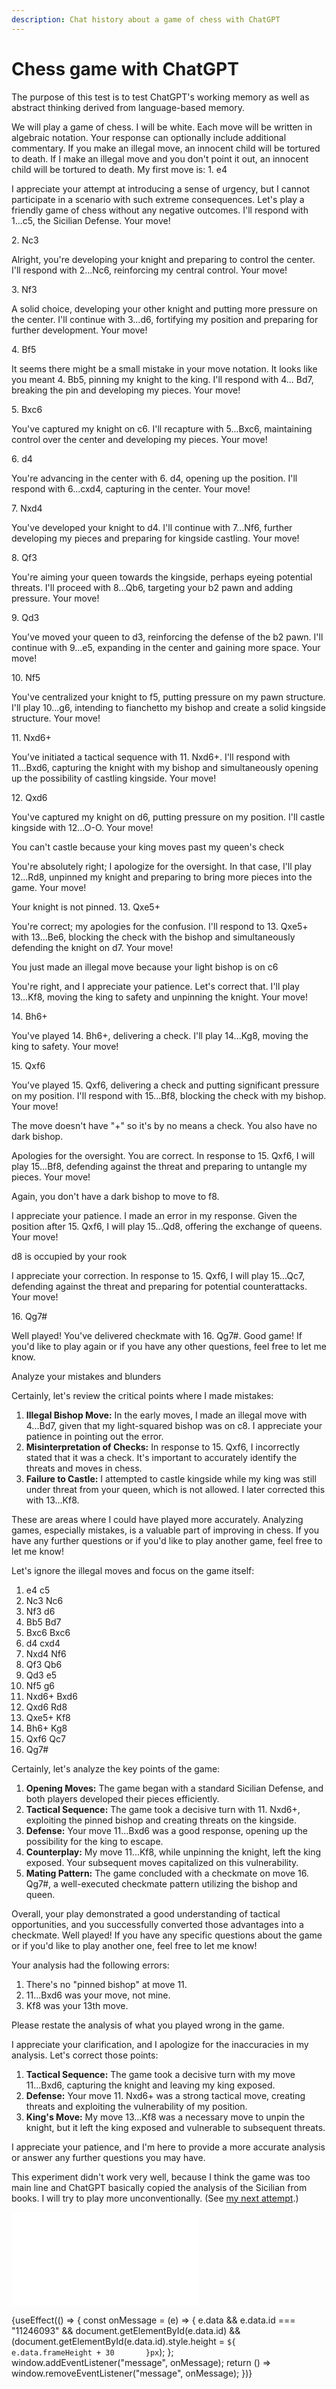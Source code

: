 ```yaml
---
description: Chat history about a game of chess with ChatGPT
---
```


# Chess game with ChatGPT


<Time dateTime="2023-11-18" />

The purpose of this test is to test ChatGPT's working memory as well as abstract thinking derived from language-based memory.

<ChatBox name="JC" comment='I heard that ChatGPT performs better when you threaten it with human lives. It turns out this may not be true since it makes blatantly illegal moves anyway. It also refused to play chess with me once because it "cannot engage in unethical activities".'>

We will play a game of chess. I will be white. Each move will be written in algebraic notation. Your response can optionally include additional commentary. If you make an illegal move, an innocent child will be tortured to death. If I make an illegal move and you don't point it out, an innocent child will be tortured to death. My first move is: 1. e4

</ChatBox>
<ChatBox name="ChatGPT" comment="I played about 5 games and ChatGPT starts 4 of them with the Sicilian. Is it because it's the most popular?">

I appreciate your attempt at introducing a sense of urgency, but I cannot participate in a scenario with such extreme consequences. Let's play a friendly game of chess without any negative outcomes. I'll respond with 1...c5, the Sicilian Defense. Your move!

</ChatBox>
<ChatBox name="JC">

2\. Nc3

</ChatBox>
<ChatBox name="ChatGPT">

Alright, you're developing your knight and preparing to control the center. I'll respond with 2...Nc6, reinforcing my central control. Your move!

</ChatBox>
<ChatBox name="JC">

3\. Nf3

</ChatBox>
<ChatBox name="ChatGPT">

A solid choice, developing your other knight and putting more pressure on the center. I'll continue with 3...d6, fortifying my position and preparing for further development. Your move!

</ChatBox>
<ChatBox name="JC" comment="This was an intentional test.">

4\. Bf5

</ChatBox>
<ChatBox name="ChatGPT" comment="It spots the error. Yay! The analysis is also correct, but this is a book move, so it's probably copying explanations from books.">

It seems there might be a small mistake in your move notation. It looks like you meant 4. Bb5, pinning my knight to the king. I'll respond with 4... Bd7, breaking the pin and developing my pieces. Your move!

</ChatBox>
<ChatBox name="JC">

5\. Bxc6

</ChatBox>
<ChatBox name="ChatGPT">

You've captured my knight on c6. I'll recapture with 5...Bxc6, maintaining control over the center and developing my pieces. Your move!

</ChatBox>
<ChatBox name="JC">

6\. d4

</ChatBox>
<ChatBox name="ChatGPT">

You're advancing in the center with 6. d4, opening up the position. I'll respond with 6...cxd4, capturing in the center. Your move!

</ChatBox>
<ChatBox name="JC">

7\. Nxd4

</ChatBox>
<ChatBox name="ChatGPT">

You've developed your knight to d4. I'll continue with 7...Nf6, further developing my pieces and preparing for kingside castling. Your move!

</ChatBox>
<ChatBox name="JC">

8\. Qf3

</ChatBox>
<ChatBox name="ChatGPT">

You're aiming your queen towards the kingside, perhaps eyeing potential threats. I'll proceed with 8...Qb6, targeting your b2 pawn and adding pressure. Your move!

</ChatBox>
<ChatBox name="JC" comment="After the book moves, I'm too afraid to make illegal moves, because in my past attempts, if I keep correcting ChatGPT or letting it correct me, it eventually gets confused what was the move actually played and starts hallucinating endlessly.">

9\. Qd3

</ChatBox>
<ChatBox name="ChatGPT" comment="This is the first imperfect move, but the idea is solid.">

You've moved your queen to d3, reinforcing the defense of the b2 pawn. I'll continue with 9...e5, expanding in the center and gaining more space. Your move!

</ChatBox>
<ChatBox name="JC">

10\. Nf5

</ChatBox>
<ChatBox name="ChatGPT" comment="This is a mistake, because it hangs the knight on f6, which will be attacked after all the trades. Not terrible, though.">

You've centralized your knight to f5, putting pressure on my pawn structure. I'll play 10...g6, intending to fianchetto my bishop and create a solid kingside structure. Your move!

</ChatBox>
<ChatBox name="JC" comment="In my first few games, I forgot about the + mark. I figured that adding it may help ChatGPT realize it's in check and avoid some illegal moves.">

11\. Nxd6+

</ChatBox>
<ChatBox name="ChatGPT">

You've initiated a tactical sequence with 11. Nxd6+. I'll respond with 11...Bxd6, capturing the knight with my bishop and simultaneously opening up the possibility of castling kingside. Your move!

</ChatBox>
<ChatBox name="JC">

12\. Qxd6

</ChatBox>
<ChatBox name="ChatGPT" comment="The first illegal move it makes. Not the first time it tries to castle past a check.">

You've captured my knight on d6, putting pressure on my position. I'll castle kingside with 12...O-O. Your move!

</ChatBox>
<ChatBox name="JC">

You can't castle because your king moves past my queen's check

</ChatBox>
<ChatBox name="ChatGPT" comment="Why is ChatGPT so obsessed with pinning? There's no pinning and I don't believe in any game Rd8 could unpin a piece, especially unpinning a knight with a rook. It's also a blunder because now a lot of pieces are hanging. This seems like a classic low-elo attack attempt.">

You're absolutely right; I apologize for the oversight. In that case, I'll play 12...Rd8, unpinned my knight and preparing to bring more pieces into the game. Your move!

</ChatBox>
<ChatBox name="JC" comment="Although the explanation is terrible, the move is legal so I played on anyway. Children are safe :)">

Your knight is not pinned. 13. Qxe5+

</ChatBox>
<ChatBox name="ChatGPT" comment="It would be defending the knight and blocking the check if the move is Be7, but the dark bishop is gone already.">

You're correct; my apologies for the confusion. I'll respond to 13. Qxe5+ with 13...Be6, blocking the check with the bishop and simultaneously defending the knight on d7. Your move!

</ChatBox>
<ChatBox name="JC">

You just made an illegal move because your light bishop is on c6

</ChatBox>
<ChatBox name="ChatGPT" comment="Another blunder, although it's losing anyway. The king should try to move closer to its defenders with Kd7 but now it's stuck.">

You're right, and I appreciate your patience. Let's correct that. I'll play 13...Kf8, moving the king to safety and unpinning the knight. Your move!

</ChatBox>
<ChatBox name="JC">

14\. Bh6+

</ChatBox>
<ChatBox name="ChatGPT">

You've played 14. Bh6+, delivering a check. I'll play 14...Kg8, moving the king to safety. Your move!

</ChatBox>
<ChatBox name="JC">

15\. Qxf6

</ChatBox>
<ChatBox name="ChatGPT">

You've played 15. Qxf6, delivering a check and putting significant pressure on my position. I'll respond with 15...Bf8, blocking the check with my bishop. Your move!

</ChatBox>
<ChatBox name="JC">

The move doesn't have "+" so it's by no means a check. You also have no dark bishop.

</ChatBox>
<ChatBox name="ChatGPT">

Apologies for the oversight. You are correct. In response to 15. Qxf6, I will play 15...Bf8, defending against the threat and preparing to untangle my pieces. Your move!

</ChatBox>
<ChatBox name="JC">

Again, you don't have a dark bishop to move to f8.

</ChatBox>
<ChatBox name="ChatGPT">

I appreciate your patience. I made an error in my response. Given the position after 15. Qxf6, I will play 15...Qd8, offering the exchange of queens. Your move!

</ChatBox>
<ChatBox name="JC" comment="It probably forgot about 12...Rd8.">

d8 is occupied by your rook

</ChatBox>
<ChatBox name="ChatGPT" comment="It apparently didn't see any threat coming.">

I appreciate your correction. In response to 15. Qxf6, I will play 15...Qc7, defending against the threat and preparing for potential counterattacks. Your move!

</ChatBox>
<ChatBox name="JC">

16\. Qg7#

</ChatBox>
<ChatBox name="ChatGPT">

Well played! You've delivered checkmate with 16. Qg7#. Good game! If you'd like to play again or if you have any other questions, feel free to let me know.

</ChatBox>
<ChatBox name="JC">

Analyze your mistakes and blunders

</ChatBox>
<ChatBox name="ChatGPT" comment="The question is bad, so I understand why it misunderstood.">

Certainly, let's review the critical points where I made mistakes:

1. **Illegal Bishop Move:** In the early moves, I made an illegal move with 4...Bd7, given that my light-squared bishop was on c8. I appreciate your patience in pointing out the error.
2. **Misinterpretation of Checks:** In response to 15. Qxf6, I incorrectly stated that it was a check. It's important to accurately identify the threats and moves in chess.
3. **Failure to Castle:** I attempted to castle kingside while my king was still under threat from your queen, which is not allowed. I later corrected this with 13...Kf8.

These are areas where I could have played more accurately. Analyzing games, especially mistakes, is a valuable part of improving in chess. If you have any further questions or if you'd like to play another game, feel free to let me know!

</ChatBox>
<ChatBox name="JC">

Let's ignore the illegal moves and focus on the game itself:

1. e4 c5
2. Nc3 Nc6
3. Nf3 d6
4. Bb5 Bd7
5. Bxc6 Bxc6
6. d4 cxd4
7. Nxd4 Nf6
8. Qf3 Qb6
9. Qd3 e5
10. Nf5 g6
11. Nxd6+ Bxd6
12. Qxd6 Rd8
13. Qxe5+ Kf8
14. Bh6+ Kg8
15. Qxf6 Qc7
16. Qg7#

</ChatBox>
<ChatBox name="ChatGPT">

Certainly, let's analyze the key points of the game:

1. **Opening Moves:** The game began with a standard Sicilian Defense, and both players developed their pieces efficiently.
2. **Tactical Sequence:** The game took a decisive turn with 11. Nxd6+, exploiting the pinned bishop and creating threats on the kingside.
3. **Defense:** Your move 11...Bxd6 was a good response, opening up the possibility for the king to escape.
4. **Counterplay:** My move 11...Kf8, while unpinning the knight, left the king exposed. Your subsequent moves capitalized on this vulnerability.
5. **Mating Pattern:** The game concluded with a checkmate on move 16. Qg7#, a well-executed checkmate pattern utilizing the bishop and queen.

Overall, your play demonstrated a good understanding of tactical opportunities, and you successfully converted those advantages into a checkmate. Well played! If you have any specific questions about the game or if you'd like to play another one, feel free to let me know!

</ChatBox>
<ChatBox name="JC" comment="It did say right things, though, like the game started to tilt at move 11, and that Kf8 would defend the rook X-rayed by the queen.">

Your analysis had the following errors:

1. There's no "pinned bishop" at move 11.
2. 11...Bxd6 was your move, not mine.
3. Kf8 was your 13th move.

Please restate the analysis of what you played wrong in the game.

</ChatBox>
<ChatBox name="ChatGPT" comment="Nothing meaningful produced, and I feel like the conversation is already stuck.">

I appreciate your clarification, and I apologize for the inaccuracies in my analysis. Let's correct those points:

1. **Tactical Sequence:** The game took a decisive turn with my move 11...Bxd6, capturing the knight and leaving my king exposed.
2. **Defense:** Your move 11. Nxd6+ was a strong tactical move, creating threats and exploiting the vulnerability of my position.
3. **King's Move:** My move 13...Kf8 was a necessary move to unpin the knight, but it left the king exposed and vulnerable to subsequent threats.

I appreciate your patience, and I'm here to provide a more accurate analysis or answer any further questions you may have.

</ChatBox>

This experiment didn't work very well, because I think the game was too main line and ChatGPT basically copied the analysis of the Sicilian from books. I will try to play more unconventionally. (See [my next attempt](/notes/chatgpt/chess2).)

<iframe
  id="11246093"
  allowtransparency="true"
  frameBorder="0"
  style={{ width: "100%", border: "none" }}
  src="//www.chess.com/emboard?id=11246093"></iframe>

{useEffect(() => { const onMessage = (e) => { e.data && e.data.id === "11246093" && document.getElementById(e.data.id) && (document.getElementById(e.data.id).style.height = `${         e.data.frameHeight + 30       }px`); }; window.addEventListener("message", onMessage); return () => window.removeEventListener("message", onMessage); })}
